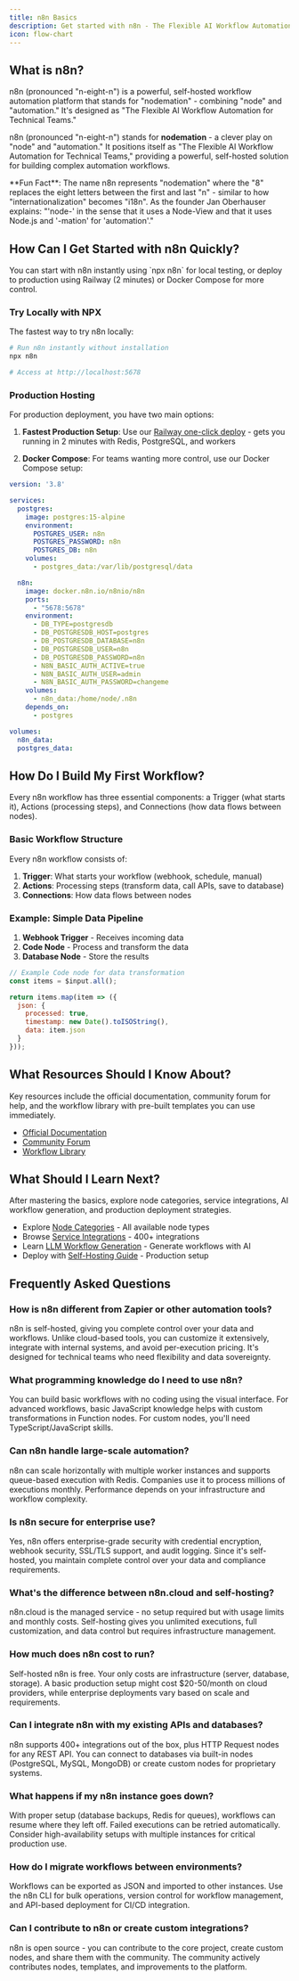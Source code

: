 ```yaml
---
title: n8n Basics
description: Get started with n8n - The Flexible AI Workflow Automation for Technical Teams
icon: flow-chart
---
```


## What is n8n?

<Info>
n8n (pronounced "n-eight-n") is a powerful, self-hosted workflow automation platform that stands for "nodemation" - combining "node" and "automation." It's designed as "The Flexible AI Workflow Automation for Technical Teams."
</Info>

n8n (pronounced "n-eight-n") stands for **nodemation** - a clever play on "node" and "automation." It positions itself as "The Flexible AI Workflow Automation for Technical Teams," providing a powerful, self-hosted solution for building complex automation workflows.

<Info>
**Fun Fact**: The name n8n represents "nodemation" where the "8" replaces the eight letters between the first and last "n" - similar to how "internationalization" becomes "i18n". As the founder Jan Oberhauser explains: "'node-' in the sense that it uses a Node-View and that it uses Node.js and '-mation' for 'automation'."
</Info>

## How Can I Get Started with n8n Quickly?

<Info>
You can start with n8n instantly using `npx n8n` for local testing, or deploy to production using Railway (2 minutes) or Docker Compose for more control.
</Info>

### Try Locally with NPX

The fastest way to try n8n locally:

```bash
# Run n8n instantly without installation
npx n8n

# Access at http://localhost:5678
```

### Production Hosting

For production deployment, you have two main options:

1. **Fastest Production Setup**: Use our [Railway one-click deploy](/universities/automation/no-code/n8n-self-hosting) - gets you running in 2 minutes with Redis, PostgreSQL, and workers

2. **Docker Compose**: For teams wanting more control, use our Docker Compose setup:

```yaml
version: '3.8'

services:
  postgres:
    image: postgres:15-alpine
    environment:
      POSTGRES_USER: n8n
      POSTGRES_PASSWORD: n8n
      POSTGRES_DB: n8n
    volumes:
      - postgres_data:/var/lib/postgresql/data

  n8n:
    image: docker.n8n.io/n8nio/n8n
    ports:
      - "5678:5678"
    environment:
      - DB_TYPE=postgresdb
      - DB_POSTGRESDB_HOST=postgres
      - DB_POSTGRESDB_DATABASE=n8n
      - DB_POSTGRESDB_USER=n8n
      - DB_POSTGRESDB_PASSWORD=n8n
      - N8N_BASIC_AUTH_ACTIVE=true
      - N8N_BASIC_AUTH_USER=admin
      - N8N_BASIC_AUTH_PASSWORD=changeme
    volumes:
      - n8n_data:/home/node/.n8n
    depends_on:
      - postgres

volumes:
  n8n_data:
  postgres_data:
```

## How Do I Build My First Workflow?

<Info>
Every n8n workflow has three essential components: a Trigger (what starts it), Actions (processing steps), and Connections (how data flows between nodes).
</Info>

### Basic Workflow Structure

Every n8n workflow consists of:

1. **Trigger**: What starts your workflow (webhook, schedule, manual)
2. **Actions**: Processing steps (transform data, call APIs, save to database)
3. **Connections**: How data flows between nodes

### Example: Simple Data Pipeline

1. **Webhook Trigger** - Receives incoming data
2. **Code Node** - Process and transform the data
3. **Database Node** - Store the results

```javascript
// Example Code node for data transformation
const items = $input.all();

return items.map(item => ({
  json: {
    processed: true,
    timestamp: new Date().toISOString(),
    data: item.json
  }
}));
```

## What Resources Should I Know About?

<Info>
Key resources include the official documentation, community forum for help, and the workflow library with pre-built templates you can use immediately.
</Info>

- [Official Documentation](https://docs.n8n.io)
- [Community Forum](https://community.n8n.io)
- [Workflow Library](https://n8n.io/workflows)

## What Should I Learn Next?

<Info>
After mastering the basics, explore node categories, service integrations, AI workflow generation, and production deployment strategies.
</Info>

- Explore [Node Categories](/universities/automation/no-code/n8n-node-categories) - All available node types
- Browse [Service Integrations](/universities/automation/no-code/n8n-service-integrations) - 400+ integrations
- Learn [LLM Workflow Generation](/universities/automation/no-code/n8n-llm-workflow-generation) - Generate workflows with AI
- Deploy with [Self-Hosting Guide](/universities/automation/no-code/n8n-self-hosting) - Production setup

## Frequently Asked Questions

### How is n8n different from Zapier or other automation tools?

n8n is self-hosted, giving you complete control over your data and workflows. Unlike cloud-based tools, you can customize it extensively, integrate with internal systems, and avoid per-execution pricing. It's designed for technical teams who need flexibility and data sovereignty.

### What programming knowledge do I need to use n8n?

You can build basic workflows with no coding using the visual interface. For advanced workflows, basic JavaScript knowledge helps with custom transformations in Function nodes. For custom nodes, you'll need TypeScript/JavaScript skills.

### Can n8n handle large-scale automation?

n8n can scale horizontally with multiple worker instances and supports queue-based execution with Redis. Companies use it to process millions of executions monthly. Performance depends on your infrastructure and workflow complexity.

### Is n8n secure for enterprise use?

Yes, n8n offers enterprise-grade security with credential encryption, webhook security, SSL/TLS support, and audit logging. Since it's self-hosted, you maintain complete control over your data and compliance requirements.

### What's the difference between n8n.cloud and self-hosting?

n8n.cloud is the managed service - no setup required but with usage limits and monthly costs. Self-hosting gives you unlimited executions, full customization, and data control but requires infrastructure management.

### How much does n8n cost to run?

Self-hosted n8n is free. Your only costs are infrastructure (server, database, storage). A basic production setup might cost $20-50/month on cloud providers, while enterprise deployments vary based on scale and requirements.

### Can I integrate n8n with my existing APIs and databases?

n8n supports 400+ integrations out of the box, plus HTTP Request nodes for any REST API. You can connect to databases via built-in nodes (PostgreSQL, MySQL, MongoDB) or create custom nodes for proprietary systems.

### What happens if my n8n instance goes down?

With proper setup (database backups, Redis for queues), workflows can resume where they left off. Failed executions can be retried automatically. Consider high-availability setups with multiple instances for critical production use.

### How do I migrate workflows between environments?

Workflows can be exported as JSON and imported to other instances. Use the n8n CLI for bulk operations, version control for workflow management, and API-based deployment for CI/CD integration.

### Can I contribute to n8n or create custom integrations?

n8n is open source - you can contribute to the core project, create custom nodes, and share them with the community. The community actively contributes nodes, templates, and improvements to the platform.
